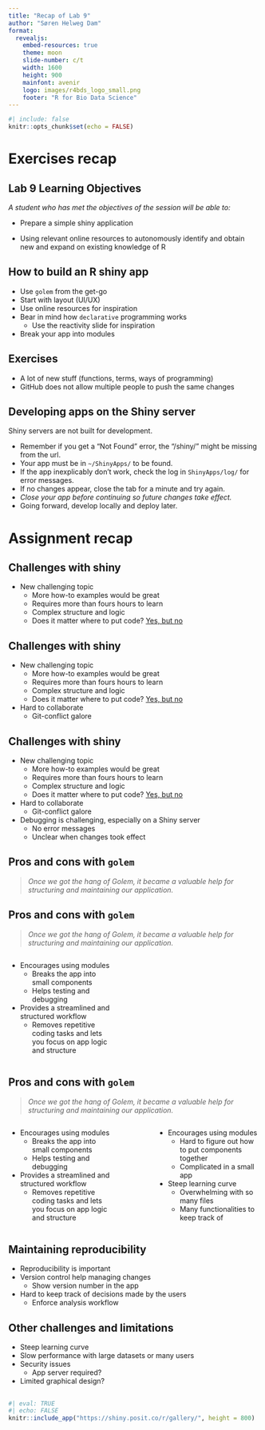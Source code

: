 ```yaml
---
title: "Recap of Lab 9"
author: "Søren Helweg Dam"
format:
  revealjs:
    embed-resources: true
    theme: moon
    slide-number: c/t
    width: 1600
    height: 900
    mainfont: avenir
    logo: images/r4bds_logo_small.png
    footer: "R for Bio Data Science"
---
```


```r
#| include: false
knitr::opts_chunk$set(echo = FALSE)
```

# Exercises recap

<!--# ---------------------------------------------------------------------- -->
<!--# SLIDE ---------------------------------------------------------------- -->
<!--# ---------------------------------------------------------------------- -->
## Lab 9 Learning Objectives

_A student who has met the objectives of the session will be able to:_

- Prepare a simple shiny application

- Using relevant online resources to autonomously identify and obtain new and expand on existing knowledge of R


<!--# ---------------------------------------------------------------------- -->
<!--# SLIDE ---------------------------------------------------------------- -->
<!--# ---------------------------------------------------------------------- -->
## How to build an R shiny app
  
- Use `golem` from the get-go
- Start with layout (UI/UX)
- Use online resources for inspiration
- Bear in mind how `declarative` programming works
  - Use the reactivity slide for inspiration
- Break your app into modules

<!--# ---------------------------------------------------------------------- -->
<!--# SLIDE ---------------------------------------------------------------- -->
<!--# ---------------------------------------------------------------------- -->
## Exercises

- A lot of new stuff (functions, terms, ways of programming)
- GitHub does not allow multiple people to push the same changes


<!--# ---------------------------------------------------------------------- -->
<!--# SLIDE ---------------------------------------------------------------- -->
<!--# ---------------------------------------------------------------------- -->
## Developing apps on the Shiny server

Shiny servers are not built for development.
</br> 

- Remember if you get a "Not Found" error, the "/shiny/" might be missing from the url.
- Your app must be in `~/ShinyApps/` to be found.
- If the app inexplicably don't work, check the log in `ShinyApps/log/` for error messages.
- If no changes appear, close the tab for a minute and try again.
- _Close your app before continuing so future changes take effect._
- Going forward, develop locally and deploy later.


<!--# ---------------------------------------------------------------------- -->
<!--# SLIDE ---------------------------------------------------------------- -->
<!--# ---------------------------------------------------------------------- -->
# Assignment recap

<!--# ---------------------------------------------------------------------- -->
<!--# SLIDE ---------------------------------------------------------------- -->
<!--# ---------------------------------------------------------------------- -->
## Challenges with shiny

- New challenging topic
  - More how-to examples would be great
  - Requires more than fours hours to learn
  - Complex structure and logic
  - Does it matter where to put code? [Yes, but no](https://services.healthtech.dtu.dk/shiny/sohdam/ShinyDogma/)

<!--# ---------------------------------------------------------------------- -->
<!--# SLIDE ---------------------------------------------------------------- -->
<!--# ---------------------------------------------------------------------- -->
## Challenges with shiny

- New challenging topic
  - More how-to examples would be great
  - Requires more than fours hours to learn
  - Complex structure and logic
  - Does it matter where to put code? [Yes, but no](https://services.healthtech.dtu.dk/shiny/sohdam/ShinyDogma/)

- Hard to collaborate
  - Git-conflict galore


<!--# ---------------------------------------------------------------------- -->
<!--# SLIDE ---------------------------------------------------------------- -->
<!--# ---------------------------------------------------------------------- -->
## Challenges with shiny

- New challenging topic
  - More how-to examples would be great
  - Requires more than fours hours to learn
  - Complex structure and logic
  - Does it matter where to put code? [Yes, but no](https://services.healthtech.dtu.dk/shiny/sohdam/ShinyDogma/)

- Hard to collaborate
  - Git-conflict galore

- Debugging is challenging, especially on a Shiny server
  - No error messages
  - Unclear when changes took effect


<!--# ---------------------------------------------------------------------- -->
<!--# SLIDE ---------------------------------------------------------------- -->
<!--# ---------------------------------------------------------------------- -->
## Pros and cons with `golem`

> _Once we got the hang of Golem, it became a valuable help for structuring and maintaining our application._

<!--# ---------------------------------------------------------------------- -->
<!--# SLIDE ---------------------------------------------------------------- -->
<!--# ---------------------------------------------------------------------- -->
## Pros and cons with `golem`

> _Once we got the hang of Golem, it became a valuable help for structuring and maintaining our application._

:::: {.columns}

::: {.column width="45%"}
- Encourages using modules
  - Breaks the app into small components
  - Helps testing and debugging
- Provides a streamlined and structured workflow
  - Removes repetitive coding tasks and lets you focus on app logic and structure


:::
::: {.column width="10%"}
:::
::: {.column width="45%"}



:::

::::

<!--# ---------------------------------------------------------------------- -->
<!--# SLIDE ---------------------------------------------------------------- -->
<!--# ---------------------------------------------------------------------- -->
## Pros and cons with `golem`

> _Once we got the hang of Golem, it became a valuable help for structuring and maintaining our application._

:::: {.columns}

::: {.column width="45%"}
- Encourages using modules
  - Breaks the app into small components
  - Helps testing and debugging
- Provides a streamlined and structured workflow
  - Removes repetitive coding tasks and lets you focus on app logic and structure


:::
::: {.column width="10%"}
:::
::: {.column width="45%"}

- Encourages using modules
  - Hard to figure out how to put components together
  - Complicated in a small app
- Steep learning curve
  - Overwhelming with so many files
  - Many functionalities to keep track of



:::

::::


<!--# ---------------------------------------------------------------------- -->
<!--# SLIDE ---------------------------------------------------------------- -->
<!--# ---------------------------------------------------------------------- -->
## Maintaining reproducibility

- Reproducibility is important
- Version control help managing changes
  - Show version number in the app
- Hard to keep track of decisions made by the users
  - Enforce analysis workflow



<!--# ---------------------------------------------------------------------- -->
<!--# SLIDE ---------------------------------------------------------------- -->
<!--# ---------------------------------------------------------------------- -->
## Other challenges and limitations

- Steep learning curve
- Slow performance with large datasets or many users
- Security issues
  - App server required?
- Limited graphical design?

<!--# ---------------------------------------------------------------------- -->
<!--# SLIDE ---------------------------------------------------------------- -->
<!--# ---------------------------------------------------------------------- -->
##

```r
#| eval: TRUE
#| echo: FALSE
knitr::include_app("https://shiny.posit.co/r/gallery/", height = 800)
```

